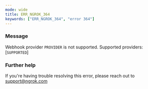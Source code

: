 ```yaml
---
mode: wide
title: ERR_NGROK_364
keywords: ["ERR_NGROK_364", "error 364"]
---
```


### Message

Webhook provider `PROVIDER` is not supported. Supported providers: [`SUPPORTED`]

### Further help

If you're having trouble resolving this error, please reach out to [support@ngrok.com](mailto:support@ngrok.com?subject=Help%20with%20ERR_NGROK_364)
